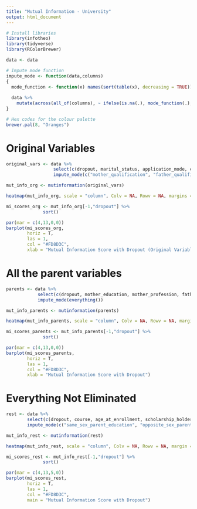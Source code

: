 ```yaml
---
title: "Mutual Information - University"
output: html_document
---
```

```r
# Install libraries
library(infotheo)
library(tidyverse)
library(RColorBrewer)

data <- data

# Impute mode function
impute_mode <- function(data,columns)
{
  mode_function <- function(x) names(sort(table(x), decreasing = TRUE))[1]
  
  data %>%
    mutate(across(all_of(columns), ~ ifelse(is.na(.), mode_function(.), .)))
}

# Hex codes for the colour palette
brewer.pal(8, "Oranges")
```

# Original Variables
```r

original_vars <- data %>% 
                  select(c(dropout, marital_status, application_mode, course, attendance_mode, previous_qualification, nationality, mother_qualification, father_qualification, mother_occupation, father_occupation, displaced, educational_special_needs, debtor, gender, scholarship_holder, age_at_enrollment, international)) %>%
                  impute_mode(c("mother_qualification", "father_qualification", "mother_occupation", "father_occupation"))

mut_info_org <- mutinformation(original_vars)

heatmap(mut_info_org, scale = "column", Colv = NA, Rowv = NA, margins = c(12,3), main = "Heatmap of MI Scores", col = brewer.pal(8, "Oranges"))

mi_scores_org <- mut_info_org[-1,"dropout"] %>%
              sort()

par(mar = c(4,13,0,0))
barplot(mi_scores_org,
        horiz = T,
        las = 1,
        col = "#FD8D3C",
        xlab = "Mutual Information Score with Dropout (Original Variables")

```

# All the parent variables
```r

parents <- data %>% 
            select(c(dropout, mother_education, mother_profession, father_education, father_profession, opposite_sex_parent_education, opposite_sex_parent_profession, same_sex_parent_education, same_sex_parent_profession, highest_parent_education)) %>%
            impute_mode(everything())

mut_info_parents <- mutinformation(parents)

heatmap(mut_info_parents, scale = "column", Colv = NA, Rowv = NA, margin = c(12,3), col = brewer.pal(8, "Oranges"))

mi_scores_parents <- mut_info_parents[-1,"dropout"] %>%
              sort()

par(mar = c(4,13,0,0))
barplot(mi_scores_parents,
        horiz = T, 
        las = 1,
        col = "#FD8D3C",
        xlab = "Mutual Information Score with Dropout")

```
# Everything Not Eliminated
```r

rest <- data %>%
        select(c(dropout, course, age_at_enrollment, scholarship_holder, same_sex_parent_education, opposite_sex_parent_profession, debtor, gender, previous_education, displaced, single, international, educational_special_needs, transfer)) %>%
        impute_mode(c("same_sex_parent_education", "opposite_sex_parent_profession"))

mut_info_rest <- mutinformation(rest)

heatmap(mut_info_rest, scale = "column", Colv = NA, Rowv = NA, margin = c(12,3), col = brewer.pal(8, "Oranges"))

mi_scores_rest <- mut_info_rest[-1,"dropout"] %>%
              sort()

par(mar = c(4,13,5,0))
barplot(mi_scores_rest,
        horiz = T, 
        las = 1,
        col = "#FD8D3C",
        main = "Mutual Information Score with Dropout")

```
